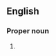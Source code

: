 ==English==

===Proper noun===
{{en-proper noun|head=[[northern|Northern]] [[lights|Lights]]}}

# {{alternative spelling of|northern lights|lang=en}}